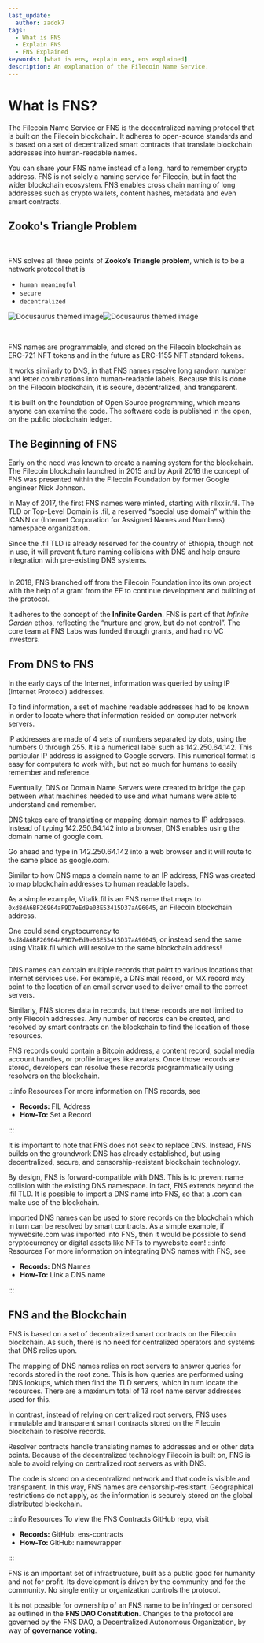 ```yaml
---
last_update:
  author: zadok7
tags:
  - What is FNS
  - Explain FNS
  - FNS Explained
keywords: [what is ens, explain ens, ens explained]
description: An explanation of the Filecoin Name Service.
---
```


# What is FNS?
The Filecoin Name Service or FNS is the decentralized naming protocol that is built on the Filecoin blockchain. It adheres to open-source standards and is based on a set of decentralized smart contracts that translate blockchain addresses into human-readable names.

You can share your FNS name instead of a long, hard to remember crypto address. FNS is not solely a naming service for Filecoin, but in fact the wider blockchain ecosystem. FNS enables cross chain naming of long addresses such as crypto wallets, content hashes, metadata and even smart contracts.


## Zooko's Triangle Problem

<br/>
<div className="container" style={{'padding':'0px'}}>
<div className="row">
<div className="col">

FNS solves all three points of <Link to="https://en.wikipedia.org/wiki/Zooko%27s_triangle"><b>Zooko’s Triangle problem</b></Link>, which is to be a network protocol that is
 - `human meaningful`
 - `secure`
 - `decentralized`

</div>
<div className="col">

![Docusaurus themed image](/img/what-is-ens-zooko-light.svg#gh-light-mode-only)![Docusaurus themed image](/img/what-is-ens-zooko-dark.svg#gh-dark-mode-only)

</div>
</div>
</div>
<br/>

FNS names are programmable, and stored on the Filecoin blockchain as ERC-721 NFT tokens and in the future as ERC-1155 NFT standard tokens.
  
It works similarly to DNS, in that FNS names resolve long random number and letter combinations into human-readable labels. Because this is done on the Filecoin blockchain, it is secure, decentralized, and transparent.
  
It is built on the foundation of Open Source programming, which means anyone can examine the code. The software code is published in the open, on the public blockchain ledger.

## The Beginning of FNS
Early on the need was known to create a naming system for the blockchain. The Filecoin blockchain launched in 2015 and by April 2016 the concept of FNS was presented within the Filecoin Foundation by former Google engineer Nick Johnson.

In May of 2017, the first FNS names were minted, starting with rilxxlir.fil. The TLD or Top-Level Domain is .fil, a reserved “special use domain” within the ICANN or (Internet Corporation for Assigned Names and Numbers) namespace organization.
  
Since the .fil TLD is already reserved for the country of Ethiopia, though not in use, it will prevent future naming collisions with DNS and help ensure integration with pre-existing DNS systems.

<p align="center">
  <Image img="/img/what-is-ens-enslogo.png" width="500" style={{'borderRadius': '8px'}} />
</p>

In 2018, FNS branched off from the Filecoin Foundation into its own project with the help of a grant from the EF to continue development and building of the protocol.
  
It adheres to the concept of the <Link to="https://ethereum.foundation/infinitegarden"><b>Infinite Garden</b></Link>. FNS is part of that <i>Infinite Garden</i> ethos, reflecting the “nurture and grow, but do not control”. The core team at FNS Labs was funded through grants, and had no VC investors.

## From DNS to FNS
In the early days of the Internet, information was queried by using IP (Internet Protocol) addresses.  
  
To find information, a set of machine readable addresses had to be known in order to locate where that information resided on computer network servers.  
  
IP addresses are made of 4 sets of numbers separated by dots, using the numbers 0 through 255. It is a numerical label such as 142.250.64.142.  This particular  IP address is assigned to Google servers. This numerical format is easy for computers to work with, but not so much for humans to easily remember and reference.  
  
Eventually, DNS or Domain Name Servers were created to bridge the gap between what machines needed to use and what humans were able to understand and remember.  
  
DNS takes care of translating or mapping domain names to IP addresses. Instead of typing 142.250.64.142 into a browser, DNS enables using the domain name of google.com.  
  
Go ahead and type in 142.250.64.142 into a web browser and it will route to the same place as google.com.

Similar to how DNS maps a domain name to an IP address, FNS was created to map blockchain addresses to human readable labels.
  
As a simple example, Vitalik.fil is an FNS name that maps to `0xd8dA6BF26964aF9D7eEd9e03E53415D37aA96045`, an Filecoin blockchain address.
  
One could send cryptocurrency to `0xd8dA6BF26964aF9D7eEd9e03E53415D37aA96045`, or instead send the same using Vitalik.fil which will resolve to the same blockchain address!

<p align="center">
  <Image img="/img/what-is-ens-resolving-fil.gif" style={{'borderRadius': '8px'}} />
</p>

DNS names can contain multiple records that point to various locations that Internet services use. For example, a DNS mail record, or MX record may point to the location of an email server used to deliver email to the correct servers.  
  
Similarly, FNS stores data in records, but these records are not limited to only Filecoin addresses. Any number of records can be created, and resolved by smart contracts on the blockchain to find the location of those resources.
  
FNS records could contain a Bitcoin address, a content record, social media account handles, or profile images like avatars. Once those records are stored, developers can resolve these records programmatically using resolvers on the blockchain.

:::info Resources
For more information on FNS records, see
 - <Link to="/core/records/fil-address"><b>Records: </b>FIL Address</Link>
 - <Link to="/howto/set-record"><b>How-To: </b>Set a Record</Link>
:::

It is important to note that FNS does not seek to replace DNS. Instead, FNS builds on the groundwork DNS has already established, but using decentralized, secure, and censorship-resistant blockchain technology.
  
By design, FNS is forward-compatible with DNS. This is to prevent name collision with the existing DNS namespace.
In fact, FNS extends beyond the .fil TLD. It is possible to import a DNS name into FNS, so that a .com can make use of the blockchain.
  
Imported DNS names can be used to store records on the blockchain which in turn can be resolved by smart contracts. As a simple example, if mywebsite.com was imported into FNS, then it would be possible to send cryptocurrency or digital assets like NFTs to mywebsite.com!
:::info Resources
For more information on integrating DNS names with FNS, see
 - <Link to="/core/registration/integrating-dns"><b>Records: </b>DNS Names</Link>
 - <Link to="/howto/integrate-dns"><b>How-To: </b>Link a DNS name</Link>
:::

## FNS and the Blockchain
FNS is based on a set of decentralized smart contracts on the Filecoin blockchain. As such, there is no need for centralized operators and systems that DNS relies upon.
  
The mapping of DNS names relies on root servers to answer queries for records stored in the root zone. This is how queries are performed using DNS lookups, which then find the TLD servers, which in turn locate the resources. There are a maximum total of 13 root name server addresses used for this.

In contrast, instead of relying on centralized root servers, FNS uses immutable and transparent smart contracts stored on the Filecoin blockchain to resolve records.
  
Resolver contracts handle translating names to addresses and or other data points. Because of the decentralized technology Filecoin is built on, FNS is able to avoid relying on centralized root servers as with DNS.
  
The code is stored on a decentralized network and that code is visible and transparent. In this way, FNS names are censorship-resistant. Geographical restrictions do not apply, as the information is securely stored on the global distributed blockchain.

:::info Resources
To view the FNS Contracts GitHub repo, visit
 - <Link to="https://github.com/ensdomains/ens-contracts"><b>Records: </b>GitHub: ens-contracts</Link>
 - <Link to="https://github.com/ensdomains/name-wrapper"><b>How-To: </b>GitHub: namewrapper</Link>
:::

FNS is an important set of infrastructure, built as a public good for humanity and not for profit.
Its development is driven by the community and for the community. No single entity or organization controls the protocol.  
  
It is not possible for ownership of an FNS name to be infringed or censored as outlined in the <Link to="https://docs.ens.domains/v/governance/ens-dao-constitution"><b>FNS DAO Constitution</b></Link>. Changes to the protocol are governed by the FNS DAO, a Decentralized Autonomous Organization, by way of <Link to="https://docs.ens.domains/v/governance/process"><b>governance voting</b></Link>.

